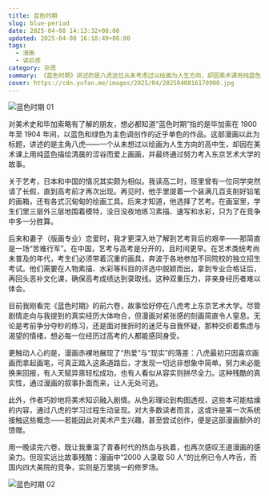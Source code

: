 ```yaml
---
title: 蓝色时期
slug: blue-period
date: 2025-04-08 14:13:32+08:00
updated: 2025-04-08 16:18:49+08:00
tags:
  - 漫画
  - 读后感
category: 杂思
summary: 《蓝色时期》讲述的是八虎这位从未考虑过以绘画为人生方向，却因美术课用纯蓝色绘制了清晨的涩谷而喜欢上画画，并以此为契机成为一名艺考生考上东艺的故事。
cover: https://cdn.yufan.me/images/2025/04/2025040816170900.jpg
---
```


![蓝色时期 01](https://cdn.yufan.me/images/2025/04/2025040816241200.jpg)

<MusicPlayer netease={1905684042} />

对美术史和毕加索略有了解的朋友，想必都知道“蓝色时期”指的是毕加索在 1900 年至 1904 年间，以蓝色和绿色为主色调创作的近乎单色的作品。这部漫画以此为标题，讲述的是主角八虎——一个从未想过以绘画为人生方向的高中生，却因在美术课上用纯蓝色描绘清晨的涩谷而爱上画画，并最终通过努力考入东京艺术大学的故事。

关于艺考，日本和中国的情况其实颇为相似。我读高二时，班里曾有一位同学突然请了长假，直到高考前才再次出现。再见时，他手里提着一个装满几百支削好铅笔的画箱，还有各式沉甸甸的绘画工具。后来才知道，他选择了艺考。在画室里，学生们里三层外三层地围着模特，没日没夜地练习素描、速写和水彩，只为了在竞争中多一分胜算。

后来和妻子（版画专业）恋爱时，我才更深入地了解到艺考背后的艰辛——那简直是一场“苦难行军”。在中国，艺考与高考是分开的，且时间更早。在艺术类统考尚未普及的年代，考生们必须带着沉重的画具，奔波于各地参加不同院校的独立招生考试。他们需要在人物素描、水彩等科目的评选中脱颖而出，拿到专业合格证后，再回头恶补文化课，确保高考成绩达到录取线。这种双重压力，非亲身经历者难以体会。

目前我刚看完《蓝色时期》的前六卷，故事恰好停在八虎考上东京艺术大学。尽管剧情走向与我提到的真实经历大体吻合，但漫画对紧张感的刻画简直令人窒息。无论是考前争分夺秒的练习，还是面对挫折时的迷茫与自我怀疑，那种交织着焦虑与渴望的情绪，想必每一位经历过高考的人都能感同身受。

更触动人心的是，漫画赤裸地展现了“热爱”与“现实”的落差：八虎最初只因喜欢画画而拿起画笔，可真正踏入这条道路后，才发现一切远非想象中简单。努力未必能换来回报，有人天赋异禀轻松成功，也有人看似从容实则拼尽全力。这种残酷的真实性，通过漫画的叙事扑面而来，让人无处可逃。

此外，作者巧妙地将美术知识融入剧情。从色彩理论到构图透视，这些本可能枯燥的内容，通过八虎的学习过程生动呈现。对大多数读者而言，这或许是第一次系统接触这些概念——若能因此对美术产生兴趣，甚至尝试创作，便是这部漫画额外的馈赠。

用一晚读完六卷，既让我重温了青春时代的热血与执着，也再次感叹王道漫画的感染力。但现实远比故事残酷：漫画中“2000 人录取 50 人”的比例已令人咋舌，而国内四大美院的竞争，实则是万里挑一的修罗场。

![蓝色时期 02](https://cdn.yufan.me/images/2025/04/2025040816241900.jpg)
